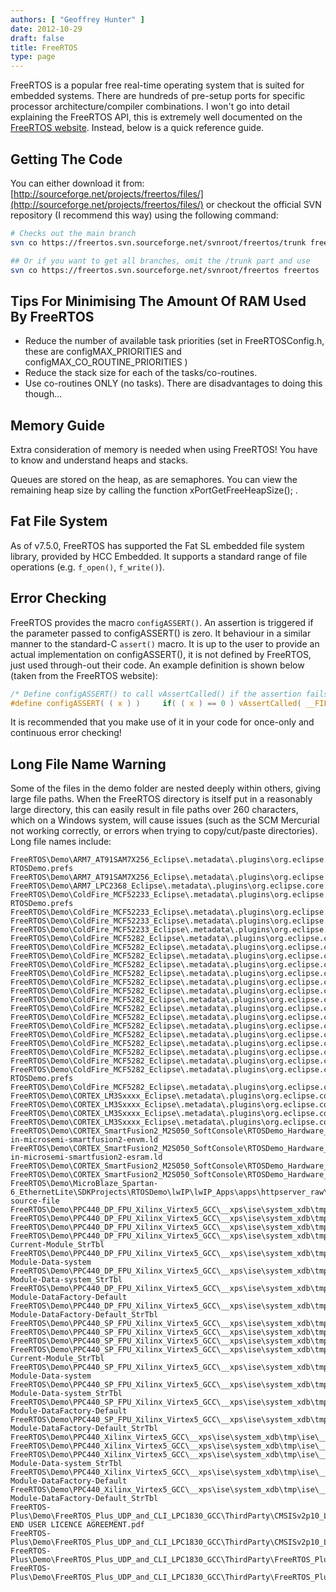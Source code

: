```yaml
---
authors: [ "Geoffrey Hunter" ]
date: 2012-10-29
draft: false
title: FreeRTOS
type: page
---
```



FreeRTOS is a popular free real-time operating system that is suited for embedded systems. There are hundreds of pre-setup ports for specific processor architecture/compiler combinations. I won't go into detail explaining the FreeRTOS API, this is extremely well documented on the [FreeRTOS website](http://www.freertos.org/). Instead, below is a quick reference guide.

## Getting The Code

You can either download it from: [http://sourceforge.net/projects/freertos/files/](http://sourceforge.net/projects/freertos/files/) or checkout the official SVN repository (I recommend this way) using the following command:

```sh
# Checks out the main branch
svn co https://freertos.svn.sourceforge.net/svnroot/freertos/trunk freertos

## Or if you want to get all branches, omit the /trunk part and use
svn co https://freertos.svn.sourceforge.net/svnroot/freertos freertos
```

## Tips For Minimising The Amount Of RAM Used By FreeRTOS

* Reduce the number of available task priorities (set in FreeRTOSConfig.h, these are configMAX_PRIORITIES and configMAX_CO_ROUTINE_PRIORITIES )
* Reduce the stack size for each of the tasks/co-routines.
* Use co-routines ONLY (no tasks). There are disadvantages to doing this though...

## Memory Guide

Extra consideration of memory is needed when using FreeRTOS! You have to know and understand heaps and stacks.

Queues are stored on the heap, as are semaphores. You can view the remaining heap size by calling the function xPortGetFreeHeapSize(); .

## Fat File System

As of v7.5.0, FreeRTOS has supported the Fat SL embedded file system library, provided by HCC Embedded. It supports a standard range of file operations (e.g. `f_open()`, `f_write()`).

## Error Checking

FreeRTOS provides the macro `configASSERT()`. An assertion is triggered if the parameter passed to configASSERT() is zero. It behaviour in a similar manner to the standard-C `assert()` macro. It is up to the user to provide an actual implementation on configASSERT(), it is not defined by FreeRTOS, just used through-out their code. An example definition is shown below (taken from the FreeRTOS website):

```c    
/* Define configASSERT() to call vAssertCalled() if the assertion fails.  The assertion has failed if the value of the parameter passed into configASSERT() equals zero. */
#define configASSERT( ( x ) )     if( ( x ) == 0 ) vAssertCalled( __FILE__, __LINE__ )
```

It is recommended that you make use of it in your code for once-only and continuous error checking!

## Long File Name Warning

Some of the files in the demo folder are nested deeply within others, giving large file paths. When the FreeRTOS directory is itself put in a reasonably large directory, this can easily result in file paths over 260 characters, which on a Windows system, will cause issues (such as the SCM Mercurial not working correctly, or errors when trying to copy/cut/paste directories). Long file names include:

```text
FreeRTOS\Demo\ARM7_AT91SAM7X256_Eclipse\.metadata\.plugins\org.eclipse.core.runtime\.settings\org.eclipse.cdt.core.prj-RTOSDemo.prefs
FreeRTOS\Demo\ARM7_AT91SAM7X256_Eclipse\.metadata\.plugins\org.eclipse.core.runtime\.settings\org.eclipse.cdt.managedbuilder.core.prefs
FreeRTOS\Demo\ARM7_LPC2368_Eclipse\.metadata\.plugins\org.eclipse.core.resources\.projects\RTOSDemo\.indexes\33\5b\e7\4\history.index
FreeRTOS\Demo\ColdFire_MCF52233_Eclipse\.metadata\.plugins\org.eclipse.core.runtime\.settings\org.eclipse.cdt.core.prj-RTOSDemo.prefs
FreeRTOS\Demo\ColdFire_MCF52233_Eclipse\.metadata\.plugins\org.eclipse.core.runtime\.settings\org.eclipse.cdt.managedbuilder.core.prefs
FreeRTOS\Demo\ColdFire_MCF52233_Eclipse\.metadata\.plugins\org.eclipse.ltk.core.refactoring\.refactorings\.workspace\2008\11\47\refactorings.history
FreeRTOS\Demo\ColdFire_MCF52233_Eclipse\.metadata\.plugins\org.eclipse.ltk.core.refactoring\.refactorings\.workspace\2008\11\47\refactorings.index
FreeRTOS\Demo\ColdFire_MCF5282_Eclipse\.metadata\.plugins\org.eclipse.core.resources\.projects\RTOSDemo\.indexes\18\5b\5e\properties.index
FreeRTOS\Demo\ColdFire_MCF5282_Eclipse\.metadata\.plugins\org.eclipse.core.resources\.projects\RTOSDemo\.indexes\18\5b\e7\74\properties.index
FreeRTOS\Demo\ColdFire_MCF5282_Eclipse\.metadata\.plugins\org.eclipse.core.resources\.projects\RTOSDemo\.indexes\18\5b\e7\a1\history.index
FreeRTOS\Demo\ColdFire_MCF5282_Eclipse\.metadata\.plugins\org.eclipse.core.resources\.projects\RTOSDemo\.indexes\18\5b\e7\a1\properties.index
FreeRTOS\Demo\ColdFire_MCF5282_Eclipse\.metadata\.plugins\org.eclipse.core.resources\.projects\RTOSDemo\.indexes\18\a8\properties.index
FreeRTOS\Demo\ColdFire_MCF5282_Eclipse\.metadata\.plugins\org.eclipse.core.resources\.projects\RTOSDemo\.indexes\18\properties.index
FreeRTOS\Demo\ColdFire_MCF5282_Eclipse\.metadata\.plugins\org.eclipse.core.resources\.projects\RTOSDemo\.indexes\b3\properties.index
FreeRTOS\Demo\ColdFire_MCF5282_Eclipse\.metadata\.plugins\org.eclipse.core.resources\.projects\RTOSDemo\.indexes\c7\properties.index
FreeRTOS\Demo\ColdFire_MCF5282_Eclipse\.metadata\.plugins\org.eclipse.core.resources\.projects\RTOSDemo\.indexes\f7\29\7f\99\81\ce\1e\history.index
FreeRTOS\Demo\ColdFire_MCF5282_Eclipse\.metadata\.plugins\org.eclipse.core.resources\.projects\RTOSDemo\.indexes\f7\29\7f\99\81\ce\1e\properties.index
FreeRTOS\Demo\ColdFire_MCF5282_Eclipse\.metadata\.plugins\org.eclipse.core.resources\.projects\RTOSDemo\.indexes\f7\29\7f\99\81\ce\1e
FreeRTOS\Demo\ColdFire_MCF5282_Eclipse\.metadata\.plugins\org.eclipse.core.resources\.projects\RTOSDemo\.indexes\f7\29\7f\e4\1a\properties.index
FreeRTOS\Demo\ColdFire_MCF5282_Eclipse\.metadata\.plugins\org.eclipse.core.resources\.projects\RTOSDemo\.indexes\f7\7f\history.index
FreeRTOS\Demo\ColdFire_MCF5282_Eclipse\.metadata\.plugins\org.eclipse.core.resources\.projects\RTOSDemo\.indexes\f7\7f\properties.index
FreeRTOS\Demo\ColdFire_MCF5282_Eclipse\.metadata\.plugins\org.eclipse.core.resources\.projects\RTOSDemo\.indexes\f7\a8\properties.index
FreeRTOS\Demo\ColdFire_MCF5282_Eclipse\.metadata\.plugins\org.eclipse.core.runtime\.settings\org.eclipse.cdt.core.prj-RTOSDemo.prefs
FreeRTOS\Demo\ColdFire_MCF5282_Eclipse\.metadata\.plugins\org.eclipse.core.runtime\.settings\org.eclipse.cdt.managedbuilder.core.prefs
FreeRTOS\Demo\CORTEX_LM3Sxxxx_Eclipse\.metadata\.plugins\org.eclipse.core.resources\.projects\RTOSDemo\.indexes\2f\4b\45\properties.index
FreeRTOS\Demo\CORTEX_LM3Sxxxx_Eclipse\.metadata\.plugins\org.eclipse.core.resources\.projects\RTOSDemo\.indexes\33\5b\e7\7a\properties.index
FreeRTOS\Demo\CORTEX_LM3Sxxxx_Eclipse\.metadata\.plugins\org.eclipse.core.runtime\.settings\org.eclipse.cdt.managedbuilder.core.prefs
FreeRTOS\Demo\CORTEX_LM3Sxxxx_Eclipse\.metadata\.plugins\org.eclipse.core.runtime\.settings\org.eclipse.epp.usagedata.recording.prefs
FreeRTOS\Demo\CORTEX_SmartFusion2_M2S050_SoftConsole\RTOSDemo_Hardware_Platform\CMSIS\startup_gcc\debug-in-microsemi-smartfusion2-envm.ld
FreeRTOS\Demo\CORTEX_SmartFusion2_M2S050_SoftConsole\RTOSDemo_Hardware_Platform\CMSIS\startup_gcc\debug-in-microsemi-smartfusion2-esram.ld
FreeRTOS\Demo\CORTEX_SmartFusion2_M2S050_SoftConsole\RTOSDemo_Hardware_Platform\drivers_config\sys_config\sys_config_mss_clocks_developoment_kit.h
FreeRTOS\Demo\CORTEX_SmartFusion2_M2S050_SoftConsole\RTOSDemo_Hardware_Platform\drivers_config\sys_config\sys_config_mss_clocks_starter_kit.h
FreeRTOS\Demo\MicroBlaze_Spartan-6_EthernetLite\SDKProjects\RTOSDemo\lwIP\lwIP_Apps\apps\httpserver_raw\makefsdata\makefsdata.c-source-file
FreeRTOS\Demo\PPC440_DP_FPU_Xilinx_Virtex5_GCC\__xps\ise\system_xdb\tmp\ise\__OBJSTORE__\HierarchicalDesign\HDProject\HDProject_StrTbl
FreeRTOS\Demo\PPC440_DP_FPU_Xilinx_Virtex5_GCC\__xps\ise\system_xdb\tmp\ise\__OBJSTORE__\ProjectNavigator\dpm_project_main\dpm_project_main
FreeRTOS\Demo\PPC440_DP_FPU_Xilinx_Virtex5_GCC\__xps\ise\system_xdb\tmp\ise\__OBJSTORE__\ProjectNavigator\dpm_project_main\dpm_project_main_StrTbl
FreeRTOS\Demo\PPC440_DP_FPU_Xilinx_Virtex5_GCC\__xps\ise\system_xdb\tmp\ise\__OBJSTORE__\xreport\Gc_RvReportViewer-Current-Module_StrTbl
FreeRTOS\Demo\PPC440_DP_FPU_Xilinx_Virtex5_GCC\__xps\ise\system_xdb\tmp\ise\__OBJSTORE__\xreport\Gc_RvReportViewer-Module-Data-system
FreeRTOS\Demo\PPC440_DP_FPU_Xilinx_Virtex5_GCC\__xps\ise\system_xdb\tmp\ise\__OBJSTORE__\xreport\Gc_RvReportViewer-Module-Data-system_StrTbl
FreeRTOS\Demo\PPC440_DP_FPU_Xilinx_Virtex5_GCC\__xps\ise\system_xdb\tmp\ise\__OBJSTORE__\xreport\Gc_RvReportViewer-Module-DataFactory-Default
FreeRTOS\Demo\PPC440_DP_FPU_Xilinx_Virtex5_GCC\__xps\ise\system_xdb\tmp\ise\__OBJSTORE__\xreport\Gc_RvReportViewer-Module-DataFactory-Default_StrTbl
FreeRTOS\Demo\PPC440_SP_FPU_Xilinx_Virtex5_GCC\__xps\ise\system_xdb\tmp\ise\__OBJSTORE__\HierarchicalDesign\HDProject\HDProject_StrTbl
FreeRTOS\Demo\PPC440_SP_FPU_Xilinx_Virtex5_GCC\__xps\ise\system_xdb\tmp\ise\__OBJSTORE__\ProjectNavigator\dpm_project_main\dpm_project_main
FreeRTOS\Demo\PPC440_SP_FPU_Xilinx_Virtex5_GCC\__xps\ise\system_xdb\tmp\ise\__OBJSTORE__\ProjectNavigator\dpm_project_main\dpm_project_main_StrTbl
FreeRTOS\Demo\PPC440_SP_FPU_Xilinx_Virtex5_GCC\__xps\ise\system_xdb\tmp\ise\__OBJSTORE__\xreport\Gc_RvReportViewer-Current-Module_StrTbl
FreeRTOS\Demo\PPC440_SP_FPU_Xilinx_Virtex5_GCC\__xps\ise\system_xdb\tmp\ise\__OBJSTORE__\xreport\Gc_RvReportViewer-Module-Data-system
FreeRTOS\Demo\PPC440_SP_FPU_Xilinx_Virtex5_GCC\__xps\ise\system_xdb\tmp\ise\__OBJSTORE__\xreport\Gc_RvReportViewer-Module-Data-system_StrTbl
FreeRTOS\Demo\PPC440_SP_FPU_Xilinx_Virtex5_GCC\__xps\ise\system_xdb\tmp\ise\__OBJSTORE__\xreport\Gc_RvReportViewer-Module-DataFactory-Default
FreeRTOS\Demo\PPC440_SP_FPU_Xilinx_Virtex5_GCC\__xps\ise\system_xdb\tmp\ise\__OBJSTORE__\xreport\Gc_RvReportViewer-Module-DataFactory-Default_StrTbl
FreeRTOS\Demo\PPC440_Xilinx_Virtex5_GCC\__xps\ise\system_xdb\tmp\ise\__OBJSTORE__\ProjectNavigator\dpm_project_main\dpm_project_main
FreeRTOS\Demo\PPC440_Xilinx_Virtex5_GCC\__xps\ise\system_xdb\tmp\ise\__OBJSTORE__\ProjectNavigator\dpm_project_main\dpm_project_main_StrTbl
FreeRTOS\Demo\PPC440_Xilinx_Virtex5_GCC\__xps\ise\system_xdb\tmp\ise\__OBJSTORE__\xreport\Gc_RvReportViewer-Module-Data-system_StrTbl
FreeRTOS\Demo\PPC440_Xilinx_Virtex5_GCC\__xps\ise\system_xdb\tmp\ise\__OBJSTORE__\xreport\Gc_RvReportViewer-Module-DataFactory-Default
FreeRTOS\Demo\PPC440_Xilinx_Virtex5_GCC\__xps\ise\system_xdb\tmp\ise\__OBJSTORE__\xreport\Gc_RvReportViewer-Module-DataFactory-Default_StrTbl
FreeRTOS-Plus\Demo\FreeRTOS_Plus_UDP_and_CLI_LPC1830_GCC\ThirdParty\CMSISv2p10_LPC18xx_DriverLib\docs_cmsis\CMSIS END USER LICENCE AGREEMENT.pdf
FreeRTOS-Plus\Demo\FreeRTOS_Plus_UDP_and_CLI_LPC1830_GCC\ThirdParty\CMSISv2p10_LPC18xx_DriverLib\docs_nxp_driverlib\LPC1800CMSIS_ReleaseNotes.txt
FreeRTOS-Plus\Demo\FreeRTOS_Plus_UDP_and_CLI_LPC1830_GCC\ThirdParty\FreeRTOS_Plus_Trace_Recorder\Trace_Recorder_Configuration\trcConfig.h
FreeRTOS-Plus\Demo\FreeRTOS_Plus_UDP_and_CLI_LPC1830_GCC\ThirdParty\FreeRTOS_Plus_Trace_Recorder\Trace_Recorder_Configuration\trcHardwarePort.h
```